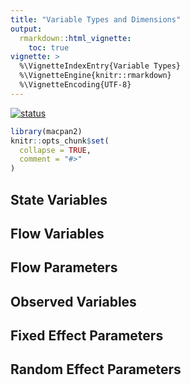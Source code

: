 ```yaml
---
title: "Variable Types and Dimensions"
output: 
  rmarkdown::html_vignette:
    toc: true
vignette: >
  %\VignetteIndexEntry{Variable Types}
  %\VignetteEngine{knitr::rmarkdown}
  %\VignetteEncoding{UTF-8}
---
```


[![status](https://img.shields.io/badge/status-stub-red)](https://canmod.github.io/macpan2/articles/vignette-status#stub)

```r
library(macpan2)
knitr::opts_chunk$set(
  collapse = TRUE,
  comment = "#>"
)
```

## State Variables

## Flow Variables

## Flow Parameters

## Observed Variables

## Fixed Effect Parameters

## Random Effect Parameters
